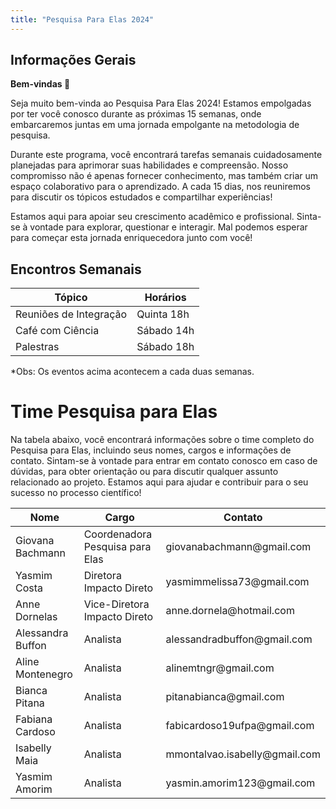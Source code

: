 ```yaml
---
title: "Pesquisa Para Elas 2024"
---
```


## Informações Gerais

**Bem-vindas 💜**

Seja muito bem-vinda ao Pesquisa Para Elas 2024! Estamos empolgadas por ter você conosco durante as próximas 15 semanas, onde embarcaremos juntas em uma jornada empolgante na metodologia de pesquisa.

Durante este programa, você encontrará tarefas semanais cuidadosamente planejadas para aprimorar suas habilidades e compreensão. Nosso compromisso não é apenas fornecer conhecimento, mas também criar um espaço colaborativo para o aprendizado. A cada 15 dias, nos reuniremos para discutir os tópicos estudados e compartilhar experiências!

Estamos aqui para apoiar seu crescimento acadêmico e profissional. Sinta-se à vontade para explorar, questionar e interagir. Mal podemos esperar para começar esta jornada enriquecedora junto com você!

## Encontros Semanais

| Tópico                 | Horários   |
|------------------------|------------|
| Reuniões de Integração | Quinta 18h |
| Café com Ciência       | Sábado 14h |
| Palestras              | Sábado 18h |

\*Obs: Os eventos acima acontecem a cada duas semanas.

# Time Pesquisa para Elas

Na tabela abaixo, você encontrará informações sobre o time completo do Pesquisa para Elas, incluindo seus nomes, cargos e informações de contato. Sintam-se à vontade para entrar em contato conosco em caso de dúvidas, para obter orientação ou para discutir qualquer assunto relacionado ao projeto. Estamos aqui para ajudar e contribuir para o seu sucesso no processo científico!

| Nome              | Cargo                           | Contato                        |
|------------------|---------------------------|---------------------------|
| Giovana Bachmann  | Coordenadora Pesquisa para Elas | giovanabachmann\@gmail.com     |
| Yasmim Costa      | Diretora Impacto Direto         | yasmimmelissa73\@gmail.com     |
| Anne Dornelas     | Vice-Diretora Impacto Direto    | anne.dornela\@hotmail.com      |
| Alessandra Buffon | Analista                        | alessandradbuffon\@gmail.com   |
| Aline Montenegro  | Analista                        | alinemtngr\@gmail.com          |
| Bianca Pitana     | Analista                        | pitanabianca\@gmail.com        |
| Fabiana Cardoso   | Analista                        | fabicardoso19ufpa\@gmail.com   |
| Isabelly Maia     | Analista                        | mmontalvao.isabelly\@gmail.com |
| Yasmim Amorim     | Analista                        | yasmin.amorim123\@gmail.com    |
